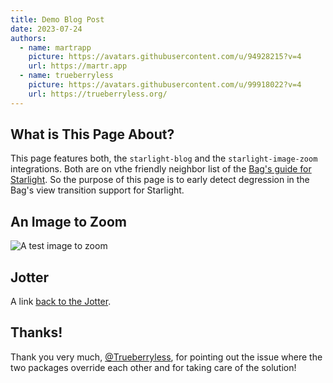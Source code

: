 ```yaml
---
title: Demo Blog Post
date: 2023-07-24
authors:
  - name: martrapp
    picture: https://avatars.githubusercontent.com/u/94928215?v=4
    url: https://martr.app
  - name: trueberryless
    picture: https://avatars.githubusercontent.com/u/99918022?v=4
    url: https://trueberryless.org/
---
```


## What is This Page About?

This page features both, the `starlight-blog` and the `starlight-image-zoom` integrations. Both are on vthe friendly neighbor list of the [Bag's guide for Starlight](/jotter/starlight/guide/). So the purpose of this page is to early detect degression in the Bag's view transition support for Starlight.

## An Image to Zoom

![A test image to zoom](../../../assets/fi.png)

## Jotter

A link [back to the Jotter](/jotter/).

## Thanks!
Thank you very much, [@Trueberryless](https://github.com/trueberryless), for pointing out the issue where the two packages override each other and for taking care of the solution!
